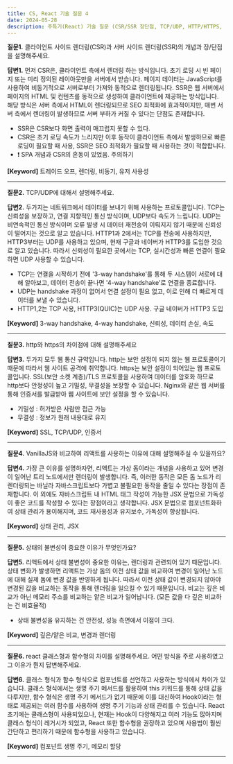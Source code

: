 ```yaml
---
title: CS, React 기술 질문 4
date: 2024-05-28
description: 주특기(React) 기술 질문 (CSR/SSR 장단점, TCP/UDP, HTTP/HTTPS, React 장점, 상태 불변성 지키는 이유, 클래스형/함수형)
---
```


**질문1.** 클라이언트 사이드 렌더링(CSR)과 서버 사이드 렌더링(SSR)의 개념과 장/단점을 설명해주세요.

**답변1.** 먼저 CSR은, 클라이언트 측에서 렌더링 하는 방식입니다. 초기 로딩 시 빈 페이지 또는 미리 정의된 레이아웃만을 서버에서 받습니다.
페이지 데이터는 JavaScript를 사용하여 비동기적으로 서버로부터 가져와 동적으로 렌더링됩니다.
SSR은 웹 서버에서 페이지의 HTML 및 컨텐츠를 동적으로 생성하여 클라이언트에 제공하는 방식입니다. 해당 방식은 서버 측에서
HTML이 렌더링되므로 SEO 최적화에 효과적이지만, 매번 서버 측에서 렌더링이 발생하므로 서버 부하가 커질 수 있다는
단점도 존재합니다.

- SSR은 CSR보다 화면 출력이 매끄럽지 못할 수 있다.
- CSR은 초기 로딩 속도가 느리지만 이후 동작이 클라이언트 측에서 발생하므로 빠른 로딩이 필요할 때 사용, SSR은 SEO 최적화가
  필요할 때 사용하는 것이 적합합니다.
- ❗ SPA 개념과 CSR의 혼동이 있었음. 주의하기

**[Keyword]** 트레이드 오프, 렌더링, 비동기, 유저 사용성

<hr />

**질문2.** TCP/UDP에 대해서 설명해주세요.

**답변2.** 두가지는 네트워크에서 데이터를 보내기 위해 사용하는 프로토콜입니다. TCP는 신뢰성을 보장하고,
연결 지향적인 통신 방식이며, UDP보다 속도가 느립니다. UDP는 비연속적인 통신 방식이며 오류 발생 시 데이터
재전송이 이뤄지지 않기 때문에 신뢰성이 떨어지는 것으로 알고 있습니다. HTTP1과 2에서는 TCP를 전송에 사용하지만,
HTTP3부터는 UDP를 사용하고 있으며, 현재 구글과 네이버가 HTTP3를 도입한 것으로 알고 있습니다.
따라서 신뢰성이 필요한 곳에서는 TCP, 실시간성과 빠른 연결이 필요하면 UDP 사용할 수 있습니다.

- TCP는 연결을 시작하기 전에 '3-way handshake'를 통해 두 시스템이 서로에 대해 알아보고, 데이터 전송이 끝나면 '4-way handshake'로 연결을 종료합니다.
- UDP는 handshake 과정이 없어서 연결 설정이 필요 없고, 이로 인해 더 빠르게 데이터를 보낼 수 있습니다.
- HTTP1,2는 TCP 사용, HTTP3(QUIC)는 UDP 사용. 구글 네이버가 HTTP3 도입

**[Keyword]** 3-way handshake, 4-way handshake, 신뢰성, 데이터 손실, 속도

<hr />

**질문3.** http와 https의 차이점에 대해 설명해주세요

**답변3.** 두가지 모두 웹 통신 규약입니다. http는 보안 설정이 되지 않는 웹 프로토콜이기 때문에 따라서 웹 사이트 공격에 취약합니다.
https는 보안 설정이 되어있는 웹 프로토콜입니다. SSL(보안 소켓 계층)/TLS 프로토콜을 사용하여 데이터를 암호화 하므로 http보다
안정성이 높고 기밀성, 무결성을 보장할 수 있습니다. Nginx와 같은 웹 서버를 통해 인증서를 발급받아 웹 사이트에
보안 설정을 할 수 있습니다.

- 기밀성 : 허가받은 사람만 접근 가능
- 무결성 : 정보가 원래 내용대로 유지

**[Keyword]** SSL, TCP/UDP, 인증서

<hr />

**질문4.** VanillaJS와 비교하여 리액트를 사용하는 이유에 대해 설명해주실 수 있을까요?

**답변4.** 가장 큰 이유를 설명하자면, 리액트는 가상 돔이라는 개념을 사용하고 있어 변경이 일어난 트리 노드에서만 렌더링이
발생합니다. 즉, 이러한 동작은 모든 돔 노드가 리렌더링되는 바닐라 자바스크립트보다 가볍고 불필요한 동작을 줄일 수 있다는
장점이 존재합니다. 이 외에도 자바스크립트 내 HTML 태그 작성이 가능한 JSX 문법으로 가독성이 좋은 코드를 작성할 수 있다는
장점이라고 생각합니다. JSX 문법으로 컴포넌트화하여 상태 관리가 용이해지며, 코드 재사용성과 유지보수, 가독성이 향상됩니다.

**[Keyword]** 상태 관리, JSX

<hr />

**질문5.** 상태의 불변성이 중요한 이유가 무엇인가요?

**답변5.** 리액트에서 상태 불변성이 중요한 이유는, 렌더링과 관련되어 있기 때문입니다. 상태 변화가 발생하면 리액트는 가상
돔의 이전 상태 값을 비교하여 변경이 일어난 노드에 대해 실제 돔에 변경 값을 반영하게 됩니다. 따라서 이전 상태 값이
변경되지 않아야 변경된 값을 비교하는 동작을 통해 렌더링을 일으킬 수 있기 때문입니다. 비교는 깊은 비교가 아닌 메모리 주소를
비교하는 얕은 비교가 일어납니다. (모든 값을 다 깊은 비교하는 건 비효율적)

- 상태 불변성을 유지하는 건 안전성, 성능 측면에서 이점이 크다.

**[Keyword]** 깊은/얕은 비교, 변경과 렌더링

<hr />

**질문6.** react 클래스형과 함수형의 차이를 설명해주세요. 어떤 방식을 주로 사용하였고 그 이유가 뭔지 답변해주세요.

**답변6.** 클래스 형식과 함수 형식으로 컴포넌트를 선언하고 사용하는 방식에서 차이가 있습니다. 클래스 형식에서는 생명 주기
메서드를 활용하여 this 키워드를 통해 상태 값을 다루지만, 함수 형식은 생명 주기 메서드가 없기 때문에 이를 대신하여
Hook이라는 형태로 제공되는 여러 함수를 사용하여 생명 주기 기능과 상태 관리를 수 있습니다. React 초기에는 클래스형이
사용되었으나, 현재는 Hook이 다양해지고 여러 기능도 많아지며 클래스 형식이 레거시가 되었고, React 또한 함수형을 권장하고
있으며 사용법이 훨씬 간단하고 편리하기 때문에 함수형을 사용하고 있습니다.

**[Keyword]** 컴포넌트 생명 주기, 메모리 할당

<hr />
